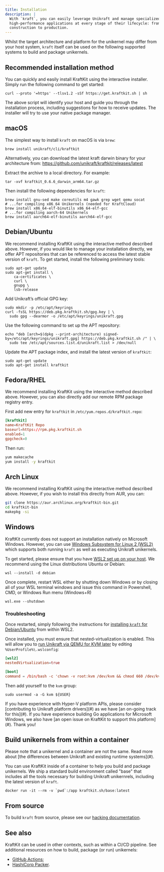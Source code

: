 ```yaml
---
title: Installation
description: |
  With `kraft`, you can easily leverage Unikraft and manage specialized, 
  high-performance applications at every stage of their lifecycle: from 
  construction to production.
---
```


Whilst the target architecture and platform for the unikernel may differ from
your host system, `kraft` itself can be used on the following supported systems
to build and package unikernels.


## Recommended installation method

You can quickly and easily install KraftKit using the interactive installer.
Simply run the following command to get started: 

```console
curl --proto '=https' --tlsv1.2 -sSf https://get.kraftkit.sh | sh
```

The above script will identify your host and guide you through the
installation process, including suggestions for how to receive updates.  The
installer will try to use your native package manager.


## macOS

The simplest way to install `kraft` on macOS is via `brew`:

```console
brew install unikraft/cli/kraftkit
```

Alternatively, you can download the latest kraft darwin binary for your architecture from:
https://github.com/unikraft/kraftkit/releases/latest

Extract the archive to a local directory. For example:

```console
tar -xvf kraftkit_0.6.6_darwin_arm64.tar.gz
```

Then install the following dependencies for `kraft`:

```console
brew install gnu-sed make coreutils m4 gawk grep wget qemu socat
# ...for compiling x86_64 Unikernels (needed for KraftCloud)
brew install x86_64-elf-binutils x86_64-elf-gcc
# ...for compiling aarch-64 Unikernels
brew install aarch64-elf-binutils aarch64-elf-gcc
```

## Debian/Ubuntu

We recommend installing KraftKit using the interactive method described above.
However, if you would like to manage your installation directly, we offer APT
repositories that can be referenced to access the latest stable version of
`kraft`.  To get started, install the following preliminary tools:

```console
sudo apt-get update
sudo apt-get install \
    ca-certificates \
    curl \
    gnupg \
    lsb-release
```

Add Unikraft’s official GPG key:

```console
sudo mkdir -p /etc/apt/keyrings
curl -fsSL https://deb.pkg.kraftkit.sh/gpg.key | \
  sudo gpg --dearmor -o /etc/apt/keyrings/unikraft.gpg
```

Use the following command to set up the APT repository:

```console
echo "deb [arch=$(dpkg --print-architecture) signed-by=/etc/apt/keyrings/unikraft.gpg] https://deb.pkg.kraftkit.sh /" | \
  sudo tee /etc/apt/sources.list.d/unikraft.list > /dev/null
```

Update the APT package index, and install the latest version of `kraftkit`:

```console
sudo apt-get update
sudo apt-get install kraftkit
```


## Fedora/RHEL

We recommend installing KraftKit using the interactive method described above.
However, you can also directly add our remote RPM package registry entry.

First add new entry for `kraftkit` in `/etc/yum.repos.d/kraftkit.repo`:

```toml
[kraftkit]
name=KraftKit Repo
baseurl=https://rpm.pkg.kraftkit.sh
enabled=1
gpgcheck=0
```

Then run:
```bash
yum makecache
yum install -y kraftkit
```


## Arch Linux

We recommend installing KraftKit using the interactive method described above.
However, if you wish to install this directly from AUR, you can:

```bash
git clone https://aur.archlinux.org/kraftkit-bin.git
cd kraftkit-bin
makepkg -si
```


## Windows

KraftKit currently does not support an installation natively on Microsoft Windows.
However, you can use [Windows Subsystem for Linux 2 (WSL2)](https://learn.microsoft.com/en-us/windows/wsl/about) which supports both running `kraft` as well as executing Unikraft unikernels.

To get started, please ensure that you have [WSL2 set up on your host](https://learn.microsoft.com/en-us/windows/wsl/install).
We recommend using the Linux distributions Ubuntu or Debian:

```console
wsl --install -d debian
```

Once complete, restart WSL either by shutting down Windows or by closing all of
your WSL terminal windows and issue this command in Powershell, CMD, or Windows
Run menu (Windows+R)

```console
wsl.exe --shutdown
```

### Troubleshooting

Once restarted, simply following the instructions for [installing `kraft`
for Debian/Ubuntu](#debianubuntu) from within WSL2.

Once installed, you must ensure that nested-virtualization is enabled.  This
will allow you to [run Unikraft via QEMU for KVM later](#) by editing
`%UserProfile%\.wslconfig`:

```toml
[wsl2]
nestedVirtualization=true

[boot]
command = /bin/bash -c 'chown -v root:kvm /dev/kvm && chmod 660 /dev/kvm'
```

Then add yourself to the `kvm` group:

```console
sudo usermod -a -G kvm ${USER}
```

<Info colorScheme='purple'>
If you have experience with Hyper-V platform APIs, please consider
[contributing to Unikraft platform drivers](#) as we have [an on-going track for
this](#).  If you have experience building Go applications for Microsoft
Windows, we also have [an open issue on KraftKit to support this platform](#).
Thank you!
</Info>


## Build unikernels from within a container

<Warning>
Please note that a unikernel and a container are not the same.  Read more
about [the differences between Unikraft and existing runtime systems](#).
</Warning>

You can use KraftKit inside of a container to help you build and package
unikernels.  We ship a standard build environment called "base" that includes
all the tools necessary for building Unikraft unikernrels, including the latest
version of `kraft`.


```console
docker run -it --rm -v `pwd`:/app kraftkit.sh/base:latest
```


## From source

To build `kraft` from source, please see our [hacking documentation](#).


## See also

KraftKit can be used in other contexts, such as within a CI/CD pipeline.  See
additional resources on how to build, package (or run) unikernels:

* [GitHub Actions](/docs/getting-started/integrations/github-actions);
* [HashiCorp Packer](/docs/getting-started/integrations/hcp-packer).
